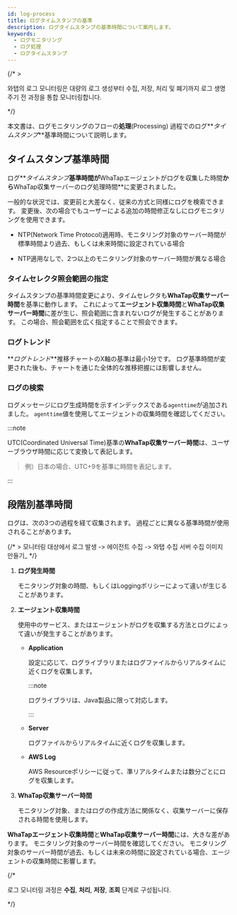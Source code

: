 ```yaml
---
id: log-process
title: ログタイムスタンプの基準
description: ログタイムスタンプの基準時間について案内します。
keywords:
  - ログモニタリング
  - ログ処理
  - ログタイムスタンプ
---
```


{/* >

와탭의 로그 모니터링은 대량의 로그 생성부터 수집, 저장, 처리 및 폐기까지 로그 생명 주기 전 과정을 통합 모니터링합니다.

*/}

本文書は、ログモニタリングのフローの**処理**(Processing) 過程でのログ**_タイムスタンプ_**基準時間について説明します。

## タイムスタンプ基準時間

<ImgLang img="log-timestamp.png" desc="ログタイムスタンプ基準時間の変更" />

ログ**_タイムスタンプ_**基準時間が**WhaTapエージェントがログを収集した時間**から**WhaTap収集サーバーのログ処理時間**に変更されました。

一般的な状況では、変更前と大差なく、従来の方式と同様にログを検索できます。 変更後、次の場合でもユーザーによる追加の時間修正なしにログモニタリングを使用できます。

- NTP(Network Time Protocol)適用時、モニタリング対象のサーバー時間が標準時間より過去、もしくは未来時間に設定されている場合

- NTP適用なしで、2つ以上のモニタリング対象のサーバー時間が異なる場合

### タイムセレクタ照会範囲の指定

タイムスタンプの基準時間変更により、タイムセレクタも**WhaTap収集サーバー時間**を基準に動作します。 これによって**エージェント収集時間**と**WhaTap収集サーバー時間**に差が生じ、照会範囲に含まれないログが発生することがあります。 この場合、照会範囲を広く指定することで照会できます。

### ログトレンド

**_ログトレンド_**推移チャートのX軸の基準は最小1分です。 ログ基準時間が変更された後も、チャートを通じた全体的な推移把握には影響しません。

### ログの検索

ログメッセージにログ生成時間を示すインデックスである`agenttime`が追加されました。 `agenttime`値を使用してエージェントの収集時間を確認してください。

:::note 

UTC(Coordinated Universal Time)基準の**WhaTap収集サーバー時間**は、ユーザーブラウザ時間に応じて変換して表記します。

> 例）日本の場合、UTC+9を基準に時間を表記します。 

:::

## 段階別基準時間

ログは、次の3つの過程を経て収集されます。 過程ごとに異なる基準時間が使用されることがあります。 

{/* > 
모니터링 대상에서 로그 발생 -> 에이전트 수집 -> 와탭 수집 서버 수집
이미지 만들기_
*/}

1. **ログ発生時間**

   モニタリング対象の時間、もしくはLoggingポリシーによって違いが生じることがあります。 

2. **エージェント収集時間** 

   使用中のサービス、またはエージェントがログを収集する方法とログによって違いが発生することがあります。 

   - **Application**

     設定に応じて、ログライブラリまたはログファイルからリアルタイムに近くログを収集します。

     :::note 

     ログライブラリは、Java製品に限って対応します。 

     :::

   - **Server** 

     ログファイルからリアルタイムに近くログを収集します。 

   - **AWS Log**

     AWS Resourceポリシーに従って、準リアルタイムまたは数分ごとにログを収集します。 

3. **WhaTap収集サーバー時間**

   モニタリング対象、またはログの作成方法に関係なく、収集サーバーに保存される時間を使用します。 

**WhaTapエージェント収集時間**と**WhaTap収集サーバー時間**には、大きな差があります。 モニタリング対象のサーバー時間を確認してください。 モニタリング対象のサーバー時間が過去、もしくは未来の時間に設定されている場合、エージェントの収集時間に影響します。

{/* 

로그 모니터링 과정은 **수집**, **처리**, **저장**, **조회** 단계로 구성됩니다. 

*/}
